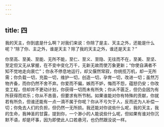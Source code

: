 ```yaml
---
---
---
```

title: 四
---

我的天主，你到底是什么啊？对我们来说：你除了是主、天主之外，还能是什么呢？“除了你、主之外，谁是天主？除了我的天主之外，谁还是天主？”

你至高、至美、至能、无所不能，至仁、至义、至隐、无往而不在，至美、至坚、至定但又无从掌握，在不变中变化万千，无新无故而使万象更新；“你使自满者不知不觉地走向衰亡”；你永不停息地运行，却又偃然常寂，你统揽万机，却一无所需；你负载一切，充盈一切，维护一切，创造一切，孕育一切，改进一切；虽然万物齐备，而你仍然不舍不弃。你爱而不偏，嫉而不妒，悔而不怨，蕴怒仍安；你改变工程，但却并不更动计划，你获得一切而未有所失；你从不匮乏，但仍会因为有所获得而欢乐；你从不吝啬，但要求有所节制。如果谁能对你有特殊的贡献，你就若有所负，但谁还能有一点一滴不属于你呢？你从不亏欠于人，反而还为人补偿一切；你免去人们的负担，但仍然一无所损。我还能对你说些什么呢，我的天主，我的生命，我神圣的甘露，提到你，一个渺小的人能说些什么呢，但如果有谁对你沉默不语，却是坏事，因为即使此人口若悬河，也仍然跟没说一样。